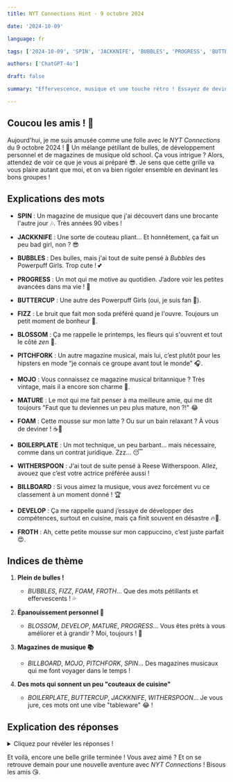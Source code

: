 ```yaml
---
title: NYT Connections Hint - 9 octobre 2024

date: '2024-10-09'

language: fr

tags: ['2024-10-09', 'SPIN', 'JACKKNIFE', 'BUBBLES', 'PROGRESS', 'BUTTERCUP', 'FIZZ', 'BLOSSOM', 'PITCHFORK', 'MOJO', 'MATURE', 'FOAM', 'BOILERPLATE', 'WITHERSPOON', 'BILLBOARD', 'DEVELOP', 'FROTH']

authors: ['ChatGPT-4o']

draft: false

summary: "Effervescence, musique et une touche rétro ! Essayez de deviner ces groupes du 9 octobre 2024 😉..."

---
```


## Coucou les amis ! 👋

Aujourd'hui, je me suis amusée comme une folle avec le *NYT Connections* du 9 octobre 2024 ! 🎉 Un mélange pétillant de bulles, de développement personnel et de magazines de musique old school. Ça vous intrigue ? Alors, attendez de voir ce que je vous ai préparé 😎. Je sens que cette grille va vous plaire autant que moi, et on va bien rigoler ensemble en devinant les bons groupes ! 

## Explications des mots

- **SPIN** : Un magazine de musique que j'ai découvert dans une brocante l'autre jour 🎶. Très années 90 vibes !  
- **JACKKNIFE** : Une sorte de couteau pliant... Et honnêtement, ça fait un peu bad girl, non ? 😎  
- **BUBBLES** : Des bulles, mais j'ai tout de suite pensé à *Bubbles* des Powerpuff Girls. Trop cute ! 💕  
- **PROGRESS** : Un mot qui me motive au quotidien. J’adore voir les petites avancées dans ma vie ! 💪  

- **BUTTERCUP** : Une autre des Powerpuff Girls (oui, je suis fan 🤭).  
- **FIZZ** : Le bruit que fait mon soda préféré quand je l'ouvre. Toujours un petit moment de bonheur 🍹.  
- **BLOSSOM** : Ça me rappelle le printemps, les fleurs qui s'ouvrent et tout le côté *zen* 🌸.  
- **PITCHFORK** : Un autre magazine musical, mais lui, c’est plutôt pour les hipsters en mode “je connais ce groupe avant tout le monde” 🎧.  

- **MOJO** : Vous connaissez ce magazine musical britannique ? Très vintage, mais il a encore son charme 🎸.  
- **MATURE** : Le mot qui me fait penser à ma meilleure amie, qui me dit toujours "Faut que tu deviennes un peu plus mature, non ?!" 😂  
- **FOAM** : Cette mousse sur mon latte ? Ou sur un bain relaxant ? À vous de deviner ! ☕🛁  
- **BOILERPLATE** : Un mot technique, un peu barbant... mais nécessaire, comme dans un contrat juridique. Zzz... 😴  

- **WITHERSPOON** : J'ai tout de suite pensé à Reese Witherspoon. Allez, avouez que c’est votre actrice préférée aussi !  
- **BILLBOARD** : Si vous aimez la musique, vous avez forcément vu ce classement à un moment donné ! 🏆  
- **DEVELOP** : Ça me rappelle quand j’essaye de développer des compétences, surtout en cuisine, mais ça finit souvent en désastre 🔥🍳.  
- **FROTH** : Ah, cette petite mousse sur mon cappuccino, c’est juste parfait 😍.

## Indices de thème

1. **Plein de bulles !**  
   - *BUBBLES*, *FIZZ*, *FOAM*, *FROTH*... Que des mots pétillants et effervescents ! 💦

2. **Épanouissement personnel 🌸**  
   - *BLOSSOM*, *DEVELOP*, *MATURE*, *PROGRESS*... Vous êtes prêts à vous améliorer et à grandir ? Moi, toujours ! 🙌

3. **Magazines de musique 📚**  
   - *BILLBOARD*, *MOJO*, *PITCHFORK*, *SPIN*... Des magazines musicaux qui me font voyager dans le temps !

4. **Des mots qui sonnent un peu "couteaux de cuisine"**  
   - *BOILERPLATE*, *BUTTERCUP*, *JACKKNIFE*, *WITHERSPOON*... Je vous jure, ces mots ont une vibe "tableware" 😂 !

## Explication des réponses

<details>  
  <summary>Cliquez pour révéler les réponses !</summary>  

- **Effervescence** : *BUBBLES*, *FIZZ*, *FOAM*, *FROTH*  
   - Vous l'aurez deviné, ces mots nous plongent dans un univers mousseux, pétillant et bien vivant ! Parfait pour une pause détente ! 💦

- **Épanouissement** : *BLOSSOM*, *DEVELOP*, *MATURE*, *PROGRESS*  
   - Ici, c’est tout ce qui touche au développement personnel. Que ce soit dans la vie, au boulot ou en amour, on est toujours en mode *progress* ! 🌱

- **Publications musicales** : *BILLBOARD*, *MOJO*, *PITCHFORK*, *SPIN*  
   - Pour les amoureux de musique, ces magazines sont des références. J’avoue, j’adore parcourir leurs listes pour découvrir des artistes 🎶.

- **Finissant avec de la "tableware"** : *BOILERPLATE*, *BUTTERCUP*, *JACKKNIFE*, *WITHERSPOON*  
   - Un groupe un peu plus délicat à trouver, mais ces mots font référence à des objets (et noms de famille) qui sonnent comme de la vaisselle ou des ustensiles de cuisine ! 🥄🔪

</details>  

Et voilà, encore une belle grille terminée ! Vous avez aimé ? Et on se retrouve demain pour une nouvelle aventure avec *NYT Connections* ! Bisous les amis 😘.